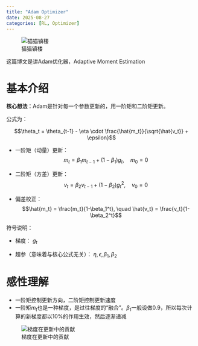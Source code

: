 ```yaml
---
title: "Adam Optimizer"
date: 2025-08-27
categories: [RL, Optimizer]
---
```


![猫猫镇楼](../images/test.png){fig-align="center"}

这篇博文是讲Adam优化器，Adaptive Moment Estimation

# 基本介绍

**核心想法**：Adam是针对每一个参数更新的，用一阶矩和二阶矩更新。

公式为：

$$\theta_t = \theta_{t-1} - \eta \cdot \frac{\hat{m_t}}{\sqrt{\hat{v_t}} + \epsilon}$$

- 一阶矩（动量）更新：
$$m_t = \beta_1 m_{t-1} + (1-\beta_1) g_t, \quad m_0 = 0$$

- 二阶矩（方差）更新：
$$v_t = \beta_2 v_{t-1} + (1-\beta_2) g_t^2, \quad v_0 = 0$$

- 偏差校正：
$$\hat{m_t} = \frac{m_t}{1-\beta_1^t}, \quad \hat{v_t} = \frac{v_t}{1-\beta_2^t}$$

符号说明：

- 梯度：
$g_t$

- 超参（意味着与核心公式无关）：
$\eta, \epsilon, \beta_1, \beta_2$


# 感性理解

- 一阶矩控制更新方向，二阶矩控制更新速度
- 一阶矩$m_t$也是一种梯度，是过往梯度的“融合”。$\beta_1$一般设做$0.9$，所以每次计算的新梯度都以10%的作用生效，然后逐渐递减

![梯度在更新中的贡献](../images/adam_gradient_explain.png){fig-align="center"}



